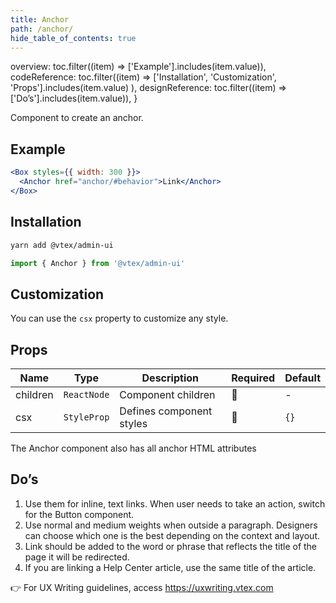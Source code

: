 ```yaml
---
title: Anchor
path: /anchor/
hide_table_of_contents: true
---
```



  overview: toc.filter((item) => ['Example'].includes(item.value)),
  codeReference: toc.filter((item) =>
    ['Installation', 'Customization', 'Props'].includes(item.value)
  ),
  designReference: toc.filter((item) => ['Do’s'].includes(item.value)),
}

<Page toc={tabToc} hasTabs>
  <Panel id="overview">

Component to create an anchor.

## Example

```jsx live
<Box styles={{ width: 300 }}>
  <Anchor href="anchor/#behavior">Link</Anchor>
</Box>
```

  </Panel>
  <Panel id="codeReference">

## Installation

```sh
yarn add @vtex/admin-ui
```

```jsx
import { Anchor } from '@vtex/admin-ui'
```

## Customization

You can use the `csx` property to customize any style.

## Props

| Name     | Type        | Description              | Required | Default |
| -------- | ----------- | ------------------------ | -------- | ------- |
| children | `ReactNode` | Component children       | 🚫       | -       |
| csx      | `StyleProp` | Defines component styles | 🚫       | `{}`    |

The Anchor component also has all anchor HTML attributes

  </Panel>
  <Panel id="designReference">

## Do’s

1. Use them for inline, text links. When user needs to take an action, switch for the Button component.
2. Use normal and medium weights when outside a paragraph. Designers can choose which one is the best depending on the context and layout.
3. Link should be added to the word or phrase that reflects the title of the page it will be redirected.
4. If you are linking a Help Center article, use the same title of the article.

👉 For UX Writing guidelines, access https://uxwriting.vtex.com

  </Panel>
</Page>
